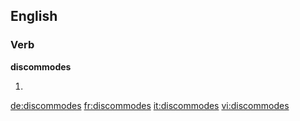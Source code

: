 ==English==

===Verb===
'''discommodes'''

# {{third-person singular of|discommode}}

[[de:discommodes]]
[[fr:discommodes]]
[[it:discommodes]]
[[vi:discommodes]]